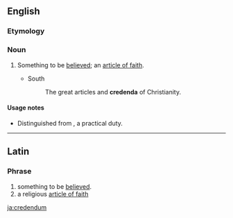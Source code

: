 ==English==

===Etymology===
{{etyl|la|en}} {{lena}}

===Noun===
{{en-noun|credenda}}

# {{lb|en|theology}} Something to be [[believe]]d; an [[article of faith]].
#* South
#*: The great articles and '''credenda''' of Christianity.

====Usage notes====
* Distinguished from {{m|en|agendum}}, a practical duty.

{{Webster 1913}}

----

==Latin==

===Phrase===
{{head|la|phrase}}

# something to be [[believed]].
# a religious [[article of faith]]

[[ja:credendum]]